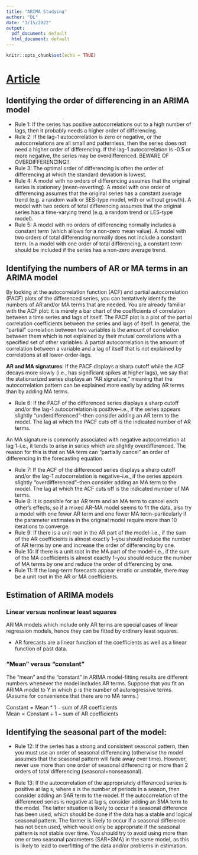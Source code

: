 ```yaml
---
title: "ARIMA Studying"
author: "DL"
date: "3/15/2022"
output:
  pdf_document: default
  html_document: default
---
```


```r
knitr::opts_chunk$set(echo = TRUE)
```

# [Article](https://people.duke.edu/~rnau/411arim2.htm)

## Identifying the order of differencing in an ARIMA model

* Rule 1: If the series has positive autocorrelations out to a high number of lags, then it probably needs a higher order of differencing.
* Rule 2: If the lag-1 autocorrelation is zero or negative, or the autocorrelations are all small and patternless, then the series does not need a higher order of differencing. If the lag-1 autocorrelation is -0.5 or more negative, the series may be overdifferenced.  BEWARE OF OVERDIFFERENCING!!
* Rule 3: The optimal order of differencing is often the order of differencing at which the standard deviation is lowest.
* Rule 4: A model with no orders of differencing assumes that the original series is stationary (mean-reverting). A model with one order of differencing assumes that the original series has a constant average trend (e.g. a random walk or SES-type model, with or without growth). A model with two orders of total differencing assumes that the original series has a time-varying trend (e.g. a random trend or LES-type model).
* Rule 5: A model with no orders of differencing normally includes a constant term (which allows for a non-zero mean value). A model with two orders of total differencing normally does not include a constant term. In a model with one order of total differencing, a constant term should be included if the series has a non-zero average trend.

## Identifying the numbers of AR or MA terms in an ARIMA model
By looking at the autocorrelation function (ACF) and partial autocorrelation (PACF) plots of the differenced series, you can tentatively identify the numbers of AR and/or MA terms that are needed. You are already familiar with the ACF plot: it is merely a bar chart of the coefficients of correlation between a time series and lags of itself. The PACF plot is a plot of the partial correlation coefficients between the series and lags of itself.
In general, the "partial" correlation between two variables is the amount of correlation between them which is not explained by their mutual correlations with a specified set of other variables. A partial autocorrelation is the amount of correlation between a variable and a lag of itself that is not explained by correlations at all lower-order-lags. <br>

$\textbf{AR and MA signatures}$: If the PACF displays a sharp cutoff while the ACF decays more slowly (i.e., has significant spikes at higher lags), we say that the stationarized series displays an "AR signature," meaning that the autocorrelation pattern can be explained more easily by adding AR terms than by adding MA terms.


* Rule 6: If the PACF of the differenced series displays a sharp cutoff and/or the lag-1 autocorrelation is positive--i.e., if the series appears slightly "underdifferenced"--then consider adding an AR term to the model. The lag at which the PACF cuts off is the indicated number of AR terms.

An MA signature is commonly associated with negative autocorrelation at lag 1--i.e., it tends to arise in series which are slightly overdifferenced. The reason for this is that an MA term can "partially cancel" an order of differencing in the forecasting equation. <br>

* Rule 7: If the ACF of the differenced series displays a sharp cutoff and/or the lag-1 autocorrelation is negative--i.e., if the series appears slightly "overdifferenced"--then consider adding an MA term to the model. The lag at which the ACF cuts off is the indicated number of MA terms.
* Rule 8: It is possible for an AR term and an MA term to cancel each other's effects, so if a mixed AR-MA model seems to fit the data, also try a model with one fewer AR term and one fewer MA term--particularly if the parameter estimates in the original model require more than 10 iterations to converge.
* Rule 9: If there is a unit root in the AR part of the model--i.e., if the sum of the AR coefficients is almost exactly 1--you should reduce the number of AR terms by one and increase the order of differencing by one.
* Rule 10: If there is a unit root in the MA part of the model--i.e., if the sum of the MA coefficients is almost exactly 1--you should reduce the number of MA terms by one and reduce the order of differencing by one.
* Rule 11: If the long-term forecasts appear erratic or unstable, there may be a unit root in the AR or MA coefficients.

## Estimation of ARIMA models

### Linear versus nonlinear least squares

ARIMA models which include only AR terms are special cases of linear regression models, hence they can be fitted by ordinary least squares.

* AR forecasts are a linear function of the coefficients as well as a linear function of past data.

### "Mean" versus "constant"

The "mean" and the "constant" in ARIMA model-fitting results are different numbers whenever the model includes AR terms. Suppose that you fit an ARIMA model to Y in which p is the number of autoregressive terms. (Assume for convenience that there are no MA terms.)

$\text{Constant} = \text{Mean}*{1-\text{sum of AR coefficients}}$ <br>
$\text{Mean} = \text{Constant}\div{1-\text{sum of AR coefficients}}$

## Identifying the seasonal part of the model:

* Rule 12: If the series has a strong and consistent seasonal pattern, then you must use an order of seasonal differencing (otherwise the model assumes that the seasonal pattern will fade away over time). However, never use more than one order of seasonal differencing or more than 2 orders of total differencing (seasonal+nonseasonal).

* Rule 13: If the autocorrelation of the appropriately differenced series is positive at lag s, where s is the number of periods in a season, then consider adding an SAR term to the model. If the autocorrelation of the differenced series is negative at lag s, consider adding an SMA term to the model. The latter situation is likely to occur if a seasonal difference has been used, which should be done if the data has a stable and logical seasonal pattern. The former is likely to occur if a seasonal difference has not been used, which would only be appropriate if the seasonal pattern is not stable over time. You should try to avoid using more than one or two seasonal parameters (SAR+SMA) in the same model, as this is likely to lead to overfitting of the data and/or problems in estimation.

